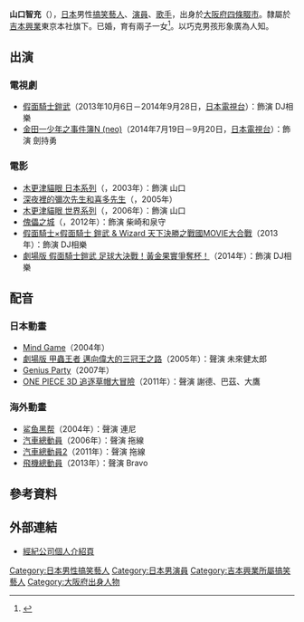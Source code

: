 {{noteTA
|G1=JP
}}
{{藝人
|姓名 = 山口智充
|類型 = 男藝人
|圖片 = 
|圖片尺寸 =
|圖片簡介 = 
|外文名 = 山口 智充（やまぐち ともみつ）
|外文 = ja
|羅馬拼音 = Yamaguchi Tomomitsu
|英文名 =
|暱稱 = {{lang|ja|ぐっさん}}（Gussan）
|其他藝名 =
|國籍 = {{JPN}}
|出生日期 = {{birth date and age|1969|3|14}}
|出生地點 = {{JPN}}[[大阪府|大阪府]][[四條畷市|四條畷市]]
|逝世日期 =
|逝世地點 =
|職業 = [[搞笑藝人|搞笑藝人]]、[[演員|演員]]、[[歌手|歌手]]、主持
|語言 = [[日語|日語]]
|教育程度 = 
|宗教信仰 =
|配偶 = 已婚
|活躍年代 = 1994年至今
|唱片公司 =
|經紀公司 = [[吉本興業|吉本興業]]東京本社
|網站 = [http://search.yoshimoto.co.jp/talent_prf/?id=690 官方網站]
|相關團體 = 
|獎項 =
}}
'''山口智充'''（{{bd|1969年|3月14日|||catIdx=Yamaguchi Tomomitsu}}），[[日本|日本]]男性[[搞笑藝人|搞笑藝人]]、[[演員|演員]]、[[歌手|歌手]]，出身於[[大阪府|大阪府]][[四條畷市|四條畷市]]。隸屬於[[吉本興業|吉本興業]]東京本社旗下。已婚，育有兩子一女<ref>{{cite web |url=http://www.oricon.co.jp/news/2027817/full/ |language=ja |title=<span lang="ja">三児のパパ・山口智充、子育て論を熱弁「“密度の濃さ”重要」</span> |publisher=[[Oricon|Oricon]] |date=2013-08-21 |accessdate=2014-08-09 |archive-date=2014-08-12 |archive-url=https://web.archive.org/web/20140812174834/http://www.oricon.co.jp/news/2027817/full/ |dead-url=no }}</ref>。以巧克男孩形象廣為人知。

== 出演 ==
=== 電視劇 ===
* [[假面騎士鎧武|假面騎士鎧武]]（2013年10月6日－2014年9月28日，[[日本電視台|日本電視台]]）：飾演 DJ相樂
* [[金田一少年之事件簿_(電視劇)|金田一少年之事件簿N (neo)]]（2014年7月19日－9月20日，[[日本電視台|日本電視台]]）：飾演 劍持勇

=== 電影 ===
* [[木更津貓眼_日本系列|木更津貓眼 日本系列]]（{{lang|ja|木更津キャッツアイ 日本シリーズ}}，2003年）：飾演 山口
* [[深夜裡的彌次先生和喜多先生|深夜裡的彌次先生和喜多先生]]（{{lang|ja|真夜中の弥次さん喜多さん}}，2005年）
* [[木更津貓眼_世界系列|木更津貓眼 世界系列]]（{{lang|ja|木更津キャッツアイ ワールドシリーズ}}，2006年）：飾演 山口
* [[傀儡之城|傀儡之城]]（{{lang|ja|のぼうの城}}，2012年）：飾演 柴崎和泉守
* [[假面騎士×假面騎士_鎧武_&_Wizard_天下決勝之戰國MOVIE大合戰|假面騎士×假面騎士 鎧武 & Wizard 天下決勝之戰國MOVIE大合戰]]（2013年）：飾演 DJ相樂
* [[劇場版_假面騎士鎧武_足球大決戰！黃金果實爭奪杯！|劇場版 假面騎士鎧武 足球大決戰！黃金果實爭奪杯！]]（2014年）：飾演 DJ相樂

== 配音 ==
=== 日本動畫 ===
* [[Mind_Game|Mind Game]]（2004年）
* [[甲蟲王者|劇場版 甲蟲王者 邁向偉大的三冠王之路]]（2005年）：聲演 未來健太郎
* [[Genius_Party|Genius Party]]（2007年）
* [[ONE_PIECE_3D_追逐草帽大冒險|ONE PIECE 3D 追逐草帽大冒險]]（2011年）：聲演 謝德、巴茲、大鷹

=== 海外動畫 ===
* [[鲨鱼黑帮|鲨鱼黑帮]]（2004年）：聲演 連尼
* [[汽車總動員|汽車總動員]]（2006年）：聲演 拖線
* [[汽車總動員2|汽車總動員2]]（2011年）：聲演 拖線
* [[飛機總動員|飛機總動員]]（2013年）：聲演 Bravo

== 參考資料 ==
{{Reflist}}

== 外部連結 ==
* [http://search.yoshimoto.co.jp/talent_prf/?id=690 經紀公司個人介紹頁] {{Wayback|url=http://search.yoshimoto.co.jp/talent_prf/?id=690 |date=20140819022527 }}{{ja icon}}

{{DEFAULTSORT:Yamaguchi Tomomitsu}}
[[Category:日本男性搞笑藝人|Category:日本男性搞笑藝人]]
[[Category:日本男演員|Category:日本男演員]]
[[Category:吉本興業所屬搞笑藝人|Category:吉本興業所屬搞笑藝人]]
[[Category:大阪府出身人物|Category:大阪府出身人物]]